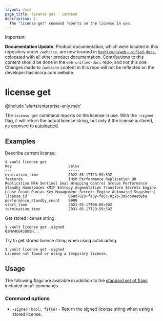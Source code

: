 ```yaml
---
layout: docs
page_title: license get - Command
description: |-
  The "license get" command reports on the license in use.
---
```


> [!IMPORTANT]  
> **Documentation Update:** Product documentation, which were located in this repository under `/website`, are now located in [`hashicorp/web-unified-docs`](https://github.com/hashicorp/web-unified-docs), colocated with all other product documentation. Contributions to this content should be done in the `web-unified-docs` repo, and not this one. Changes made to `/website` content in this repo will not be reflected on the developer.hashicorp.com website.

# license get

@include 'alerts/enterprise-only.mdx'

The `license get` command reports on the license in use.  With the `-signed`
flag, it will return the actual license string, but only if the license
is stored, as opposed to [autoloaded](/vault/docs/enterprise/license/autoloading).

## Examples

Describe current license:

```shell-session
$ vault license get
Key                          Value
---                          -----
expiration_time              2022-05-17T23:59:59Z
features                     [HSM Performance Replication DR Replication MFA Sentinel Seal Wrapping Control Groups Performance Standby Namespaces KMIP Entropy Augmentation Transform Secrets Engine Lease Count Quotas Key Management Secrets Engine Automated Snapshots]
license_id                   060d7820-fa59-f95c-832b-395db0aeb9ba
performance_standby_count    9999
start_time                   2021-05-17T00:00:00Z
termination_time             2031-05-17T23:59:59Z
```

Get stored license string:

```shell-session
$ vault license get -signed
02MV4UU43BK5H...
```

Try to get stored license string when using autoloading:

```shell-session
$ vault license get -signed
License not found or using a temporary license.
```

## Usage

The following flags are available in addition to the [standard set of
flags](/vault/docs/commands) included on all commands.

### Command options

- `-signed` `(bool: false)` - Return the signed license string when using a
stored license.
